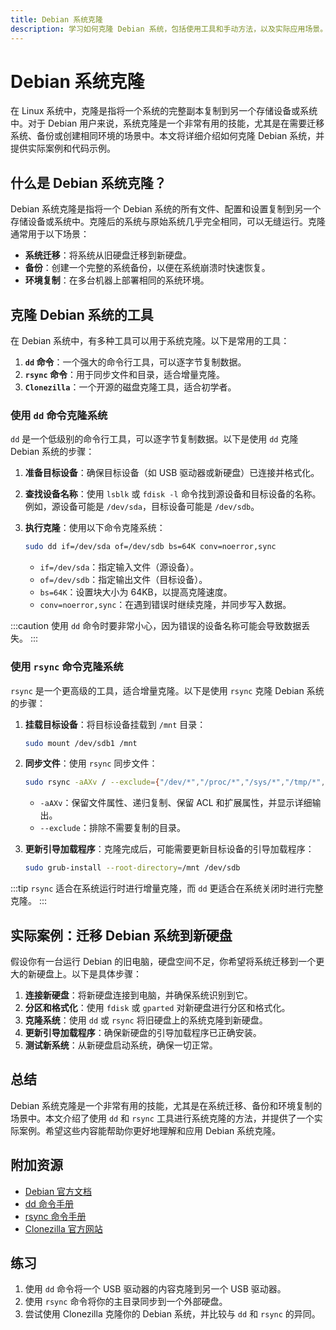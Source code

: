 ```yaml
---
title: Debian 系统克隆
description: 学习如何克隆 Debian 系统，包括使用工具和手动方法，以及实际应用场景。
---
```


# Debian 系统克隆

在 Linux 系统中，克隆是指将一个系统的完整副本复制到另一个存储设备或系统中。对于 Debian 用户来说，系统克隆是一个非常有用的技能，尤其是在需要迁移系统、备份或创建相同环境的场景中。本文将详细介绍如何克隆 Debian 系统，并提供实际案例和代码示例。

## 什么是 Debian 系统克隆？

Debian 系统克隆是指将一个 Debian 系统的所有文件、配置和设置复制到另一个存储设备或系统中。克隆后的系统与原始系统几乎完全相同，可以无缝运行。克隆通常用于以下场景：

- **系统迁移**：将系统从旧硬盘迁移到新硬盘。
- **备份**：创建一个完整的系统备份，以便在系统崩溃时快速恢复。
- **环境复制**：在多台机器上部署相同的系统环境。

## 克隆 Debian 系统的工具

在 Debian 系统中，有多种工具可以用于系统克隆。以下是常用的工具：

1. **`dd` 命令**：一个强大的命令行工具，可以逐字节复制数据。
2. **`rsync` 命令**：用于同步文件和目录，适合增量克隆。
3. **`Clonezilla`**：一个开源的磁盘克隆工具，适合初学者。

### 使用 `dd` 命令克隆系统

`dd` 是一个低级别的命令行工具，可以逐字节复制数据。以下是使用 `dd` 克隆 Debian 系统的步骤：

1. **准备目标设备**：确保目标设备（如 USB 驱动器或新硬盘）已连接并格式化。
2. **查找设备名称**：使用 `lsblk` 或 `fdisk -l` 命令找到源设备和目标设备的名称。例如，源设备可能是 `/dev/sda`，目标设备可能是 `/dev/sdb`。
3. **执行克隆**：使用以下命令克隆系统：

   ```bash
   sudo dd if=/dev/sda of=/dev/sdb bs=64K conv=noerror,sync
   ```

   - `if=/dev/sda`：指定输入文件（源设备）。
   - `of=/dev/sdb`：指定输出文件（目标设备）。
   - `bs=64K`：设置块大小为 64KB，以提高克隆速度。
   - `conv=noerror,sync`：在遇到错误时继续克隆，并同步写入数据。

:::caution
使用 `dd` 命令时要非常小心，因为错误的设备名称可能会导致数据丢失。
:::

### 使用 `rsync` 命令克隆系统

`rsync` 是一个更高级的工具，适合增量克隆。以下是使用 `rsync` 克隆 Debian 系统的步骤：

1. **挂载目标设备**：将目标设备挂载到 `/mnt` 目录：

   ```bash
   sudo mount /dev/sdb1 /mnt
   ```

2. **同步文件**：使用 `rsync` 同步文件：

   ```bash
   sudo rsync -aAXv / --exclude={"/dev/*","/proc/*","/sys/*","/tmp/*","/run/*","/mnt/*","/media/*","/lost+found"} /mnt
   ```

   - `-aAXv`：保留文件属性、递归复制、保留 ACL 和扩展属性，并显示详细输出。
   - `--exclude`：排除不需要复制的目录。

3. **更新引导加载程序**：克隆完成后，可能需要更新目标设备的引导加载程序：

   ```bash
   sudo grub-install --root-directory=/mnt /dev/sdb
   ```

:::tip
`rsync` 适合在系统运行时进行增量克隆，而 `dd` 更适合在系统关闭时进行完整克隆。
:::

## 实际案例：迁移 Debian 系统到新硬盘

假设你有一台运行 Debian 的旧电脑，硬盘空间不足，你希望将系统迁移到一个更大的新硬盘上。以下是具体步骤：

1. **连接新硬盘**：将新硬盘连接到电脑，并确保系统识别到它。
2. **分区和格式化**：使用 `fdisk` 或 `gparted` 对新硬盘进行分区和格式化。
3. **克隆系统**：使用 `dd` 或 `rsync` 将旧硬盘上的系统克隆到新硬盘。
4. **更新引导加载程序**：确保新硬盘的引导加载程序已正确安装。
5. **测试新系统**：从新硬盘启动系统，确保一切正常。

## 总结

Debian 系统克隆是一个非常有用的技能，尤其是在系统迁移、备份和环境复制的场景中。本文介绍了使用 `dd` 和 `rsync` 工具进行系统克隆的方法，并提供了一个实际案例。希望这些内容能帮助你更好地理解和应用 Debian 系统克隆。

## 附加资源

- [Debian 官方文档](https://www.debian.org/doc/)
- [dd 命令手册](https://man7.org/linux/man-pages/man1/dd.1.html)
- [rsync 命令手册](https://man7.org/linux/man-pages/man1/rsync.1.html)
- [Clonezilla 官方网站](https://clonezilla.org/)

## 练习

1. 使用 `dd` 命令将一个 USB 驱动器的内容克隆到另一个 USB 驱动器。
2. 使用 `rsync` 命令将你的主目录同步到一个外部硬盘。
3. 尝试使用 Clonezilla 克隆你的 Debian 系统，并比较与 `dd` 和 `rsync` 的异同。